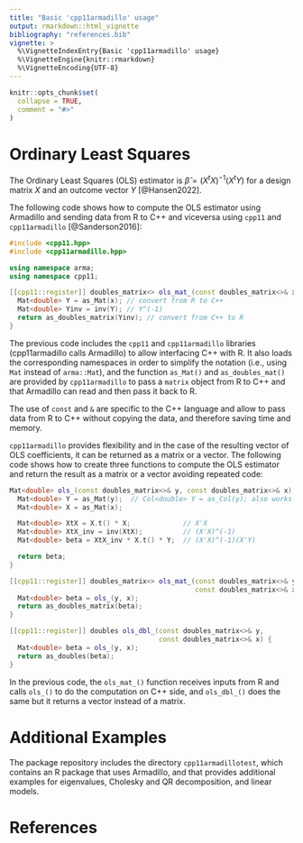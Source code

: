 ```yaml
---
title: "Basic 'cpp11armadillo' usage"
output: rmarkdown::html_vignette
bibliography: "references.bib"
vignette: >
  %\VignetteIndexEntry{Basic 'cpp11armadillo' usage}
  %\VignetteEngine{knitr::rmarkdown}
  %\VignetteEncoding{UTF-8}
---
```


```r
knitr::opts_chunk$set(
  collapse = TRUE,
  comment = "#>"
)
```

# Ordinary Least Squares

The Ordinary Least Squares (OLS) estimator is $\hat{\beta} = (X^tX)^{-1}(X^tY)$
for a design matrix $X$ and an outcome vector $Y$ [@Hansen2022].

The following code shows how to compute the OLS estimator using Armadillo and
sending data from R to C++ and viceversa using `cpp11` and `cpp11armadillo`
[@Sanderson2016]:

```cpp
#include <cpp11.hpp>
#include <cpp11armadillo.hpp>

using namespace arma;
using namespace cpp11;

[[cpp11::register]] doubles_matrix<> ols_mat_(const doubles_matrix<>& x) {
  Mat<double> Y = as_Mat(x); // convert from R to C++
  Mat<double> Yinv = inv(Y); // Y^(-1)
  return as_doubles_matrix(Yinv); // convert from C++ to R
}
```

The previous code includes the `cpp11` and `cpp11armadillo` libraries
(cpp11armadillo calls Armadillo) to allow interfacing C++ with R. It also loads
the corresponding namespaces in order to simplify the notation (i.e., using
`Mat` instead of `arma::Mat`), and the function `as_Mat()` and
`as_doubles_mat()` are provided by `cpp11armadillo` to pass a `matrix` object
from R to C++ and that Armadillo can read and then pass it back to R.

The use of `const` and `&` are specific to the C++ language and allow to pass
data from R to C++ without copying the data, and therefore saving time and
memory.

`cpp11armadillo` provides flexibility and in the case of the resulting vector
of OLS coefficients, it can be returned as a matrix or a vector. The following
code shows how to create three functions to compute the OLS estimator and return
the result as a matrix or a vector avoiding repeated code:

```cpp
Mat<double> ols_(const doubles_matrix<>& y, const doubles_matrix<>& x) {
  Mat<double> Y = as_Mat(y);  // Col<double> Y = as_Col(y); also works
  Mat<double> X = as_Mat(x);

  Mat<double> XtX = X.t() * X;             // X'X
  Mat<double> XtX_inv = inv(XtX);          // (X'X)^(-1)
  Mat<double> beta = XtX_inv * X.t() * Y;  // (X'X)^(-1)(X'Y)

  return beta;
}

[[cpp11::register]] doubles_matrix<> ols_mat_(const doubles_matrix<>& y,
                                              const doubles_matrix<>& x) {
  Mat<double> beta = ols_(y, x);
  return as_doubles_matrix(beta);
}

[[cpp11::register]] doubles ols_dbl_(const doubles_matrix<>& y,
                                     const doubles_matrix<>& x) {
  Mat<double> beta = ols_(y, x);
  return as_doubles(beta);
}
```

In the previous code, the `ols_mat_()` function receives inputs from R and calls
`ols_()` to do the computation on C++ side, and `ols_dbl_()` does the same but
it returns a vector instead of a matrix.

# Additional Examples

The package repository includes the directory `cpp11armadillotest`, which
contains an R package that uses Armadillo, and that provides additional examples
for eigenvalues, Cholesky and QR decomposition, and linear models.

# References
